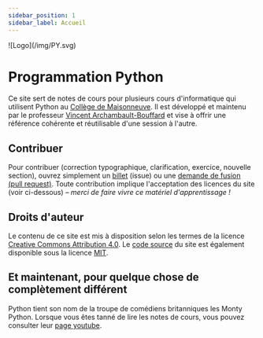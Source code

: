 ```yaml
---
sidebar_position: 1
sidebar_label: Accueil
---
```


<div style={{"text-align": "center"}}>
  ![Logo](/img/PY.svg)
</div>

# Programmation Python

Ce site sert de notes de cours pour plusieurs cours d'informatique qui
utilisent Python au [Collège de Maisonneuve](https://www.cmaisonneuve.qc.ca/).
Il est développé et maintenu par le professeur [Vincent
Archambault-Bouffard](https://github.com/archambaultv-prof) et vise à offrir
une référence cohérente et réutilisable d'une session à l'autre.


## Contribuer

Pour contribuer (correction typographique, clarification, exercice, nouvelle section), ouvrez
simplement un [billet](https://github.com/archambaultv-prof/programmation-python/issues/new)
(issue) ou une [demande de fusion (pull request)](https://github.com/archambaultv-prof/programmation-python/pulls).
Toute contribution implique l'acceptation des licences du site (voir
ci-dessous) – *merci de faire vivre ce matériel d'apprentissage !*

## Droits d'auteur

Le contenu de ce site est mis à disposition selon les termes de la licence
[Creative Commons Attribution 4.0](https://creativecommons.org/licenses/by/4.0/deed.fr).
Le [code source](https://github.com/archambaultv-prof/programmation-python) du site est
également disponible sous la licence [MIT](https://opensource.org/licenses/MIT).

## Et maintenant, pour quelque chose de complètement différent

Python tient son nom de la troupe de comédiens britanniques les Monty
Python. Lorsque vous êtes tanné de lire les notes de cours, vous pouvez
consulter leur [page youtube](https://www.youtube.com/@MontyPython).